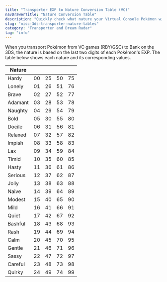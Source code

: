 ```yaml
---
title: "Transporter EXP to Nature Conversion Table (VC)"
navDrawerTitle: "Nature Conversion Table"
description: "Quickly check what nature your Virtual Console Pokémon will get when using Pokémon Transporter."
slug: "misc-3ds-transporter-nature-tables"
category: "Transporter and Dream Radar"
tag: "info"
---
```


When you transport Pokémon from VC games (RBY/GSC) to Bank on the 3DS, the nature is based on the last two digits of each Pokémon's EXP. The table below shows each nature and its corresponding values.

| Nature  |     |     |     |     |
| ------- | :-- | :-- | :-- | :-- |
| Hardy   | 00  | 25  | 50  | 75  |
| Lonely  | 01  | 26  | 51  | 76  |
| Brave   | 02  | 27  | 52  | 77  |
| Adamant | 03  | 28  | 53  | 78  |
| Naughty | 04  | 29  | 54  | 79  |
| Bold    | 05  | 30  | 55  | 80  |
| Docile  | 06  | 31  | 56  | 81  |
| Relaxed | 07  | 32  | 57  | 82  |
| Impish  | 08  | 33  | 58  | 83  |
| Lax     | 09  | 34  | 59  | 84  |
| Timid   | 10  | 35  | 60  | 85  |
| Hasty   | 11  | 36  | 61  | 86  |
| Serious | 12  | 37  | 62  | 87  |
| Jolly   | 13  | 38  | 63  | 88  |
| Naive   | 14  | 39  | 64  | 89  |
| Modest  | 15  | 40  | 65  | 90  |
| Mild    | 16  | 41  | 66  | 91  |
| Quiet   | 17  | 42  | 67  | 92  |
| Bashful | 18  | 43  | 68  | 93  |
| Rash    | 19  | 44  | 69  | 94  |
| Calm    | 20  | 45  | 70  | 95  |
| Gentle  | 21  | 46  | 71  | 96  |
| Sassy   | 22  | 47  | 72  | 97  |
| Careful | 23  | 48  | 73  | 98  |
| Quirky  | 24  | 49  | 74  | 99  |

